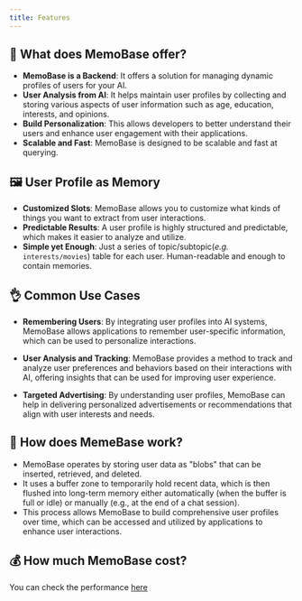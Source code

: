 ```yaml
---
title: Features
---
```


## 🚀 What does MemoBase offer?
- **MemoBase is a Backend**: It offers a solution for managing dynamic profiles of users for your AI. 
- **User Analysis from AI**: It helps maintain user profiles by collecting and storing various aspects of user information such as age, education, interests, and opinions. 
- **Build Personalization**: This allows developers to better understand their users and enhance user engagement with their applications.
- **Scalable and Fast**: MemoBase is designed to be scalable and fast at querying.

## 🖼️ User Profile as Memory
- **Customized Slots**: MemoBase allows you to customize what kinds of things you want to extract from user interactions.
- **Predictable Results**: A user profile is highly structured and predictable, which makes it easier to analyze and utilize.
- **Simple yet Enough**: Just a series of topic/subtopic(*e.g.* `interests/movies`) table for each user. Human-readable and enough to contain memories.

## 👌 Common Use Cases
- **Remembering Users**: By integrating user profiles into AI systems, MemoBase allows applications to remember user-specific information, which can be used to personalize interactions.

- **User Analysis and Tracking**: MemoBase provides a method to track and analyze user preferences and behaviors based on their interactions with AI, offering insights that can be used for improving user experience.

- **Targeted Advertising**: By understanding user profiles, MemoBase can help in delivering personalized advertisements or recommendations that align with user interests and needs.

## 🤔 How does MemeBase work?
- MemoBase operates by storing user data as "blobs" that can be inserted, retrieved, and deleted. 
- It uses a buffer zone to temporarily hold recent data, which is then flushed into long-term memory either automatically (when the buffer is full or idle) or manually (e.g., at the end of a chat session). 
- This process allows MemoBase to build comprehensive user profiles over time, which can be accessed and utilized by applications to enhance user interactions.

## 💰 How much MemoBase cost?
You can check the performance [here](/cost)
